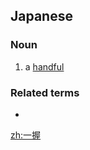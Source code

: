 ==Japanese==
{{ja-kanjitab|いち|あく|yomi=o}}

===Noun===
{{ja-noun|いちあく}}

# a [[handful]]

===Related terms===
* {{l|ja|一握り}}

[[zh:一握]]